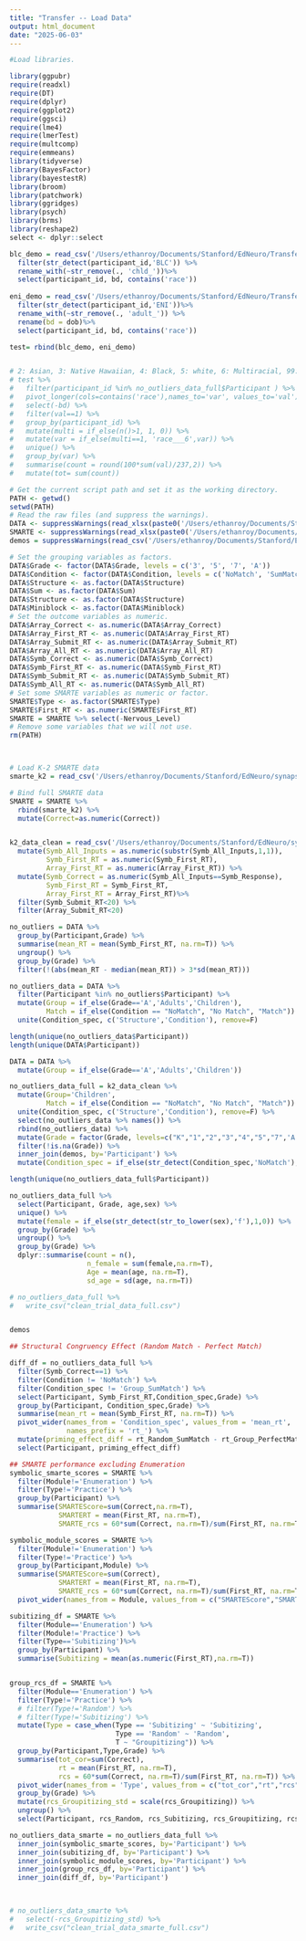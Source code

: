 ```yaml
---
title: "Transfer -- Load Data"
output: html_document
date: "2025-06-03"
---
```


```r
#Load libraries.

library(ggpubr)
require(readxl)
require(DT)
require(dplyr)
require(ggplot2)
require(ggsci)
require(lme4)
require(lmerTest)
require(multcomp)
require(emmeans)
library(tidyverse)
library(BayesFactor)
library(bayestestR)
library(broom)
library(patchwork)
library(ggridges)
library(psych)
library(brms)
library(reshape2)
select <- dplyr::select


```

```r

blc_demo = read_csv('/Users/ethanroy/Documents/Stanford/EdNeuro/Transfer/blc_demo_updated.csv') %>% 
  filter(str_detect(participant_id,'BLC')) %>% 
  rename_with(~str_remove(., 'chld_'))%>% 
  select(participant_id, bd, contains('race'))
  
eni_demo = read_csv('/Users/ethanroy/Documents/Stanford/EdNeuro/Transfer/eni_demo.csv')%>% 
  filter(str_detect(participant_id,'ENI'))%>% 
  rename_with(~str_remove(., 'adult_')) %>% 
  rename(bd = dob)%>% 
  select(participant_id, bd, contains('race'))

test= rbind(blc_demo, eni_demo)


# 2: Asian, 3: Native Hawaiian, 4: Black, 5: white, 6: Multiracial, 99: Other
# test %>% 
#   filter(participant_id %in% no_outliers_data_full$Participant ) %>% 
#   pivot_longer(cols=contains('race'),names_to='var', values_to='val') %>% 
#   select(-bd) %>% 
#   filter(val==1) %>%
#   group_by(participant_id) %>% 
#   mutate(multi = if_else(n()>1, 1, 0)) %>% 
#   mutate(var = if_else(multi==1, 'race___6',var)) %>%
#   unique() %>% 
#   group_by(var) %>% 
#   summarise(count = round(100*sum(val)/237,2)) %>% 
#   mutate(tot= sum(count))

```



```r
# Get the current script path and set it as the working directory.
PATH <- getwd() 
setwd(PATH) 
# Read the raw files (and suppress the warnings).
DATA <- suppressWarnings(read_xlsx(paste0('/Users/ethanroy/Documents/Stanford/EdNeuro/Transfer/TRANSFER.xlsx'), col_types = 'text'))
SMARTE <- suppressWarnings(read_xlsx(paste0('/Users/ethanroy/Documents/Stanford/EdNeuro/Transfer/SMARTE.xlsx'))) 
demos = suppressWarnings(read_csv('/Users/ethanroy/Documents/Stanford/EdNeuro/synapse_math_games_2025/transfer/data/demos.csv'))

# Set the grouping variables as factors.
DATA$Grade <- factor(DATA$Grade, levels = c('3', '5', '7', 'A'))
DATA$Condition <- factor(DATA$Condition, levels = c('NoMatch', 'SumMatch', 'PerfectMatch'))
DATA$Structure <- as.factor(DATA$Structure)
DATA$Sum <- as.factor(DATA$Sum)
DATA$Structure <- as.factor(DATA$Structure)
DATA$Miniblock <- as.factor(DATA$Miniblock)
# Set the outcome variables as numeric.
DATA$Array_Correct <- as.numeric(DATA$Array_Correct)
DATA$Array_First_RT <- as.numeric(DATA$Array_First_RT)
DATA$Array_Submit_RT <- as.numeric(DATA$Array_Submit_RT)
DATA$Array_All_RT <- as.numeric(DATA$Array_All_RT)
DATA$Symb_Correct <- as.numeric(DATA$Symb_Correct)
DATA$Symb_First_RT <- as.numeric(DATA$Symb_First_RT)
DATA$Symb_Submit_RT <- as.numeric(DATA$Symb_Submit_RT)
DATA$Symb_All_RT <- as.numeric(DATA$Symb_All_RT)
# Set some SMARTE variables as numeric or factor.
SMARTE$Type <- as.factor(SMARTE$Type)
SMARTE$First_RT <- as.numeric(SMARTE$First_RT)
SMARTE = SMARTE %>% select(-Nervous_Level)
# Remove some variables that we will not use.
rm(PATH)



# Load K-2 SMARTE data
smarte_k2 = read_csv('/Users/ethanroy/Documents/Stanford/EdNeuro/synapse_math_games_2025/smarte/data/clean/smarte_k2_clean.csv') %>% mutate(Module = if_else(Phase=='C', 'Recall',Module)) %>% select(SMARTE %>% names())

# Bind full SMARTE data
SMARTE = SMARTE %>% 
  rbind(smarte_k2) %>% 
  mutate(Correct=as.numeric(Correct))


k2_data_clean = read_csv('/Users/ethanroy/Documents/Stanford/EdNeuro/synapse_math_games_2025/transfer/data/clean/transfer_k2_clean.csv') %>% 
  mutate(Symb_All_Inputs = as.numeric(substr(Symb_All_Inputs,1,1)),
         Symb_First_RT = as.numeric(Symb_First_RT),
         Array_First_RT = as.numeric(Array_First_RT)) %>% 
  mutate(Symb_Correct = as.numeric(Symb_All_Inputs==Symb_Response),
         Symb_First_RT = Symb_First_RT,
         Array_First_RT = Array_First_RT)%>% 
  filter(Symb_Submit_RT<20) %>% 
  filter(Array_Submit_RT<20)


```




```r


no_outliers = DATA %>%
  group_by(Participant,Grade) %>%
  summarise(mean_RT = mean(Symb_First_RT, na.rm=T)) %>% 
  ungroup() %>% 
  group_by(Grade) %>% 
  filter(!(abs(mean_RT - median(mean_RT)) > 3*sd(mean_RT)))

no_outliers_data = DATA %>%
  filter(Participant %in% no_outliers$Participant) %>%
  mutate(Group = if_else(Grade=='A','Adults','Children'),
         Match = if_else(Condition == "NoMatch", "No Match", "Match")) %>% 
  unite(Condition_spec, c('Structure','Condition'), remove=F) 

length(unique(no_outliers_data$Participant))
length(unique(DATA$Participant))

DATA = DATA %>% 
  mutate(Group = if_else(Grade=='A','Adults','Children'))

no_outliers_data_full = k2_data_clean %>% 
  mutate(Group='Children',
         Match = if_else(Condition == "NoMatch", "No Match", "Match")) %>% 
  unite(Condition_spec, c('Structure','Condition'), remove=F) %>% 
  select(no_outliers_data %>% names()) %>% 
  rbind(no_outliers_data) %>% 
  mutate(Grade = factor(Grade, levels=c("K","1","2","3","4","5","7",'A'))) %>% 
  filter(!is.na(Grade)) %>% 
  inner_join(demos, by='Participant') %>% 
  mutate(Condition_spec = if_else(str_detect(Condition_spec,'NoMatch'),'NoMatch',Condition_spec))

length(unique(no_outliers_data_full$Participant))

no_outliers_data_full %>% 
  select(Participant, Grade, age,sex) %>% 
  unique() %>% 
  mutate(female = if_else(str_detect(str_to_lower(sex),'f'),1,0)) %>% 
  group_by(Grade) %>%
  ungroup() %>% 
  group_by(Grade) %>% 
  dplyr::summarise(count = n(),
                   n_female = sum(female,na.rm=T),
                   Age = mean(age, na.rm=T),
                   sd_age = sd(age, na.rm=T))

# no_outliers_data_full %>% 
#   write_csv("clean_trial_data_full.csv")


demos

```




```r

## Structural Congruency Effect (Random Match - Perfect Match)

diff_df = no_outliers_data_full %>% 
  filter(Symb_Correct==1) %>% 
  filter(Condition != 'NoMatch') %>% 
  filter(Condition_spec != 'Group_SumMatch') %>%
  select(Participant, Symb_First_RT,Condition_spec,Grade) %>% 
  group_by(Participant, Condition_spec,Grade) %>% 
  summarise(mean_rt = mean(Symb_First_RT, na.rm=T)) %>% 
  pivot_wider(names_from = 'Condition_spec', values_from = 'mean_rt', 
              names_prefix = 'rt_') %>% 
  mutate(priming_effect_diff = rt_Random_SumMatch - rt_Group_PerfectMatch) %>% 
  select(Participant, priming_effect_diff)

## SMARTE performance excluding Enumeration
symbolic_smarte_scores = SMARTE %>% 
  filter(Module!='Enumeration') %>%
  filter(Type!='Practice') %>% 
  group_by(Participant) %>%
  summarise(SMARTEScore=sum(Correct,na.rm=T),
            SMARTERT = mean(First_RT, na.rm=T),
            SMARTE_rcs = 60*sum(Correct, na.rm=T)/sum(First_RT, na.rm=T))

symbolic_module_scores = SMARTE %>% 
  filter(Module!='Enumeration') %>%
  filter(Type!='Practice') %>% 
  group_by(Participant,Module) %>%
  summarise(SMARTEScore=sum(Correct),
            SMARTERT = mean(First_RT, na.rm=T),
            SMARTE_rcs = 60*sum(Correct, na.rm=T)/sum(First_RT, na.rm=T)) %>% 
  pivot_wider(names_from = Module, values_from = c("SMARTEScore","SMARTERT","SMARTE_rcs"))

subitizing_df = SMARTE %>% 
  filter(Module=='Enumeration') %>%
  filter(Module!='Practice') %>%
  filter(Type=='Subitizing')%>% 
  group_by(Participant) %>%
  summarise(Subitizing = mean(as.numeric(First_RT),na.rm=T))


group_rcs_df = SMARTE %>% 
  filter(Module=='Enumeration') %>%
  filter(Type!='Practice') %>%  
  # filter(Type!='Random') %>% 
  # filter(Type!='Subitizing') %>% 
  mutate(Type = case_when(Type == 'Subitizing' ~ 'Subitizing',
                          Type == 'Random' ~ 'Random',
                          T ~ "Groupitizing")) %>% 
  group_by(Participant,Type,Grade) %>%
  summarise(tot_cor=sum(Correct),
            rt = mean(First_RT, na.rm=T),
            rcs = 60*sum(Correct, na.rm=T)/sum(First_RT, na.rm=T)) %>% 
  pivot_wider(names_from = 'Type', values_from = c("tot_cor","rt","rcs")) %>%
  group_by(Grade) %>% 
  mutate(rcs_Groupitizing_std = scale(rcs_Groupitizing)) %>% 
  ungroup() %>% 
  select(Participant, rcs_Random, rcs_Subitizing, rcs_Groupitizing, rcs_Groupitizing_std) 

no_outliers_data_smarte = no_outliers_data_full %>% 
  inner_join(symbolic_smarte_scores, by='Participant') %>% 
  inner_join(subitizing_df, by='Participant') %>% 
  inner_join(symbolic_module_scores, by='Participant') %>% 
  inner_join(group_rcs_df, by='Participant') %>% 
  inner_join(diff_df, by='Participant')
  


# no_outliers_data_smarte %>% 
#   select(-rcs_Groupitizing_std) %>% 
#   write_csv("clean_trial_data_smarte_full.csv")

```
